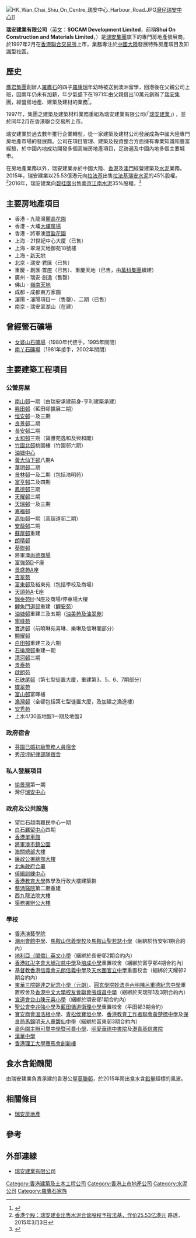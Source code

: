 {{Infobox_Company |
  company_name = 瑞安建業有限公司|
  company_name_en = SOCAM Development Ltd.|
  company_logo = |
  company_type = |
  foundation = 1997年|
  location = [[香港|香港]][[灣仔|灣仔]][[瑞安中心|瑞安中心]]|
  industry = [[房地產|房地產]]|
  key_people =  [[主席|主席]]：[[羅康瑞|羅康瑞]]| 
  sales =  |
  profit =  |
  asset =  |
  market_value = |
  num_employees =  |
  revenue = |
  products = |
  parent = [[瑞安集團|瑞安集團]]|
  homepage = [https://www.socam.com/ 瑞安建業有限公司]
}}
[[File:HK_Wan_Chai_Shiu_On_Centre_瑞安中心_Harbour_Road.JPG|thumb]][[灣仔|灣仔]][[瑞安中心|瑞安中心]]]]

'''瑞安建業有限公司'''（[[英文|英文]]：'''SOCAM Development Limited'''，前稱'''Shui On Construction and Materials Limited'''，{{hkex|983}}）是[[瑞安集團|瑞安集團]]旗下的專門房地產發展商，於1997年2月在[[香港聯合交易所|香港聯合交易所]]上市，業務專注於[[中國大陸|中國大陸]]發展特殊房產項目及知識型社區。

== 歷史 ==
[[鷹君集團|鷹君集團]]創辦人[[羅鷹石|羅鷹石]]的四子[[羅康瑞|羅康瑞]]年幼時被送到澳洲留學，回港後在父親公司上班，因兩年仍未有加薪，年少氣盛下在1971年由父親借出10萬元創辦了[[瑞安集團|瑞安集團]]，經營房地產、建築及建材的業務<ref>{{Cite web|title=羅康瑞憶少時留學輸光學費和生活費做侍應-香港商報|url=https://www.hkcd.com/content/2018-08/03/content_1098122.html|accessdate=2020-09-08|work=www.hkcd.com}}</ref>。

1997年，集團之建築及建築材料業務重組為瑞安建業有限公司(「[[瑞安建業|瑞安建業]]」) ，並於同年2月在香港聯合交易所上市。

瑞安建業於過去數年推行企業轉型，從一家建築及建材公司發展成為中國大陸專門房地產市場的發展商。公司在項目管理、建築及投資整合方面擁有專業知識和豐富經驗，於中國內地成功開發多個高端房地產項目，足跡遍及中國內地多個主要城市。

在房地產業務以外，瑞安建業亦於中國大陸、[[香港|香港]]及[[澳門|澳門]]經營建築及[[水泥|水泥]]業務。2015年，瑞安建業以25.53億港元向[[拉法基|拉法基]]出售[[拉法基瑞安水泥|拉法基瑞安水泥]]的45%股權。<ref>[http://cn.reuters.com/article/idCNL4S0W513Y20150303 香港个股：瑞安建业出售水泥合营股权予拉法基，作价25.53亿港元] {{Wayback|url=http://cn.reuters.com/article/idCNL4S0W513Y20150303 |date=20200731121646 }} 路透，2015年3月3日</ref>2016年，瑞安建業向[[碧桂園|碧桂園]]出售[[南京江南水泥|南京江南水泥]]35%股權。<ref>{{Cite web |url=http://hkstock.cnfol.com/gangguzixun/20160830/23377793.shtml |title=瑞安建业(00983.HK)向碧桂园(02007.HK)出售南京水泥业务权益 |access-date=2016-10-21 |archive-url=https://web.archive.org/web/20161021201441/http://hkstock.cnfol.com/gangguzixun/20160830/23377793.shtml |archive-date=2016-10-21 |dead-url=yes }}</ref>

== 主要房地產項目 ==
*香港 - 九龍灣[[麗晶花園|麗晶花園]]
*香港 - 大埔[[大埔廣場|大埔廣場]]
*香港 - 將軍澳[[寶盈花園|寶盈花園]]
*上海 - 21世紀中心大厦（已售） 
*上海 - 翠湖天地御苑18號樓 
*上海 - [[新天地|新天地]] 
*北京 - 瑞安‧君匯（已售） 
*重慶 - 創匯‧首座（已售）、重慶天地（已售，由[[萬科集團|萬科集團]]續建）
*廣州 - 瑞安‧創逸（售罄） 
*佛山 - [[嶺南天地|嶺南天地]]
*成都 - 成都東方家園 
*瀋陽 - 瀋陽項目一（售罄）、二期（已售）
*南京 - 瑞安翠湖山（在建）

== 曾經營石礦場 ==
*[[女婆山石礦場|女婆山石礦場]]（1980年代接手，1995年關閉）
*[[前南丫石礦場|南丫石礦場]]（1981年接手，2002年關閉）

== 主要建築工程項目 ==
===公營房屋===
*[[南山邨|南山邨]]一期（由瑞安承建前身-亨利建築承建）
*[[興田邨|興田邨]]（藍田邨擴展二期）
*[[恒安邨|恒安邨]]一及三期
*[[良景邨|良景邨]]二期
*[[長安邨|長安邨]]二期
*[[太和邨|太和邨]]三期（寶雅苑逸和及興和閣）
*[[竹園北邨|竹園北邨]]桃園樓（竹園邨六期）
*[[油塘中心|油塘中心]]
*[[黃大仙下邨|黃大仙下邨]]八期A
*[[華明邨|華明邨]]二期
*[[景林邨|景林邨]]一及二期（包括浩明苑）
*[[富亨邨|富亨邨]]二及四期
*[[鳳德邨|鳳德邨]]三期
*[[天耀邨|天耀邨]]三期
*[[天瑞邨|天瑞邨]]一及三期
*[[嘉福邨|嘉福邨]]
*[[高怡邨|高怡邨]]一期（高超道邨二期）
*[[安蔭邨|安蔭邨]]二期
*[[蘇屋邨|蘇屋邨]]重建
*[[朗晴邨|朗晴邨]]
*[[葵聯邨|葵聯邨]]
*將軍澳[[尚德商場|尚德商場]]
*[[富強苑|富強苑]]D-F座
*[[景盛苑|景盛苑]]A座
*[[杏翠苑|杏翠苑]]
*[[富東邨|富東邨]]及裕東苑（包括學校及商場）
*[[天頌苑|天頌苑]]A-E座
*[[錦泰苑|錦泰苑]]H-N座及商場/停車場大樓
*[[鯉魚門道邨|鯉魚門道邨]]重建（[[鯉安苑|鯉安苑]]）
*[[油塘邨|油塘邨]]重建三及五期（[[油美苑及油翠苑|油美苑及油翠苑]]）
*[[寧峰苑|寧峰苑]]
*[[寶達邨|寶達邨]]（前曉琳苑喜琳、樂琳及信琳閣部分）
*[[顯耀邨|顯耀邨]]
*[[白田邨|白田邨]]重建三及六期
*[[石排灣邨|石排灣邨]]重建一期
*[[清河邨|清河邨]]三期
*[[景泰苑|景泰苑]]
*[[啟朗苑|啟朗苑]]
*[[石硤尾邨|石硤尾邨]]（第七型徙置大廈，重建第3、5、6、7期部分）
*[[蝶翠苑|蝶翠苑]]
*[[富山邨|富山邨]]富暉樓
*[[漁灣邨|漁灣邨]]（全邨包括第七型徙置大廈，及加建之漁進樓）
*[[安秀苑|安秀苑]]
*上水4/30區地盤1一期及地盤2

===政府宿舍===
*[[芬園已婚初級警務人員宿舍|芬園已婚初級警務人員宿舍]]
*[[秀茂坪紀律部隊宿舍|秀茂坪紀律部隊宿舍]]
===私人發展項目===
*[[愉景灣|愉景灣]]第一期
*灣仔[[瑞安中心|瑞安中心]] 
===政府及公共設施===
*望后石越南難民中心一期
*[[白石羈留中心|白石羈留中心]]四期
*[[香港單車館|香港單車館]]
*[[將軍澳市鎮公園|將軍澳市鎮公園]]
*[[海關總部大樓|海關總部大樓]] 
*[[廉政公署總部大樓|廉政公署總部大樓]] 
*[[北角政府合署|北角政府合署]] 
*[[偵緝訓練中心|偵緝訓練中心]]
*[[香港教育大學|香港教育大學]]教學及行政大樓建築群
*[[葵涌醫院|葵涌醫院]]第二期重建
*[[西九龍法院大樓|西九龍法院大樓]]
*[[渠務署辦公大樓|渠務署辦公大樓]]

===學校===
*[[香港演藝學院|香港演藝學院]]
*[[潮州會館中學|潮州會館中學]]、[[馬鞍山信義學校|馬鞍山信義學校]]及[[馬鞍山聖若瑟小學|馬鞍山聖若瑟小學]]（綑綁於恆安邨1期合約內）
*[[地利亞（閩僑）英文小學|地利亞（閩僑）英文小學]]（綑綁於長安邨2期合約內）
*[[香港紅卍字會大埔卍慈中學|香港紅卍字會大埔卍慈中學]]及[[聖公會阮鄭夢芹銀禧小學|培成小學]]重置校舍（綑綁於富亨邨4期合約內）
*[[基督教香港信義會元朗信義中學|基督教香港信義會元朗信義中學]]及[[天水圍官立中學|天水圍官立中學]]重置校舍（綑綁於天耀邨2期合約內）
*[[東華三院姚達之紀念小學（元朗）|東華三院姚達之紀念小學（元朗）]]、[[圓玄學院妙法寺內明陳呂重德紀念中學|圓玄學院妙法寺內明陳呂重德紀念中學]]重置校舍及[[香港中文大學校友會聯會張煊昌中學|香港中文大學校友會聯會張煊昌中學]]（綑綁於天瑞邨1及3期合約內）
*[[宣道會台山陳元喜小學|宣道會台山陳元喜小學]]（綑綁於頌安邨1期合約內）
*[[聖公會李兆強小學|聖公會李兆強小學]]及[[藍田循道衛理小學|藍田循道衛理小學]]重置校舍（平田邨3期合約）
*[[寶安商會溫浩根小學|寶安商會溫浩根小學]]、[[青松侯寶垣小學|青松侯寶垣小學]]、[[香港教育工作者聯會黃楚標中學|香港教育工作者聯會黃楚標中學]]及[[保良局馬錦明夫人章馥仙中學|保良局馬錦明夫人章馥仙中學]]（綑綁於富東邨3期合約內）
*[[嗇色園主辦可譽中學暨可譽小學|嗇色園主辦可譽中學暨可譽小學]]、[[明愛華德中書院|明愛華德中書院]]及[[港青基信書院|港青基信書院]]
*[[漢華中學|漢華中學]]
*[[香港理工大學|香港理工大學]][[賽馬會創新樓|賽馬會創新樓]]

==食水含鉛醜聞==
由瑞安建業負責承建的香港公屋[[葵聯邨|葵聯邨]]，於2015年鬧出食水含[[鉛|鉛]]量超標的風波。
{{see|2015年香港食水管道含重金屬超標事件}}

==相關條目==
*[[瑞安房地產|瑞安房地產]]
==參考==
{{reflist}}

== 外部連線 ==
* [http://www.socam.com 瑞安建業有限公司] {{Wayback|url=http://www.socam.com/ |date=20210224173207 }}

[[Category:香港建築及土木工程公司|Category:香港建築及土木工程公司]]
[[Category:香港上市地產公司|Category:香港上市地產公司]]
[[Category:水泥公司|Category:水泥公司]]
[[Category:羅鷹石家族|Category:羅鷹石家族]]